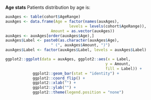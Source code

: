 **Age stats**
Patients distribution by age is:

```r
auxAges <- table(cohort$AgeRange)
auxAges <- data.frame(Age = factor(names(auxAges),
                            levels = levels(cohort$AgeRange)),
                    Amount = as.vector(auxAges))
auxAges <- auxAges[order(auxAges$Age),]
auxAges$Label <- paste0(as.character(auxAges$Age),
                    " (", auxAges$Amount, ")")
auxAges$Label <- factor(auxAges$Label, levels = auxAges$Label)

ggplot2::ggplot(data = auxAges, ggplot2::aes(x = Label,
                                            y = Amount,
                                            fill = Label)) +
            ggplot2::geom_bar(stat = "identity") +
            ggplot2::coord_flip() +
            ggplot2::xlab("") +
            ggplot2::ylab("") +
            ggplot2::theme(legend.position = "none")
```
